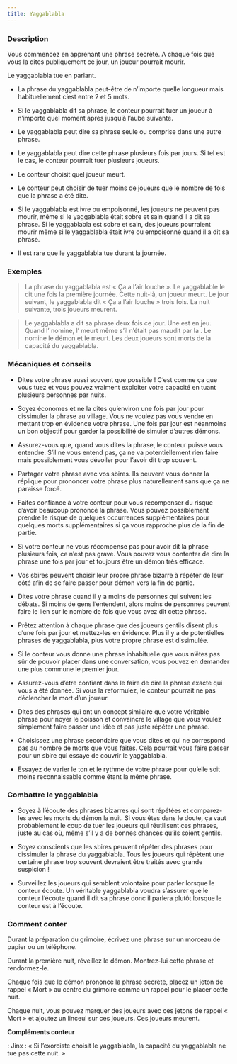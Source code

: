 ```yaml
---
title: Yaggablabla
---
```



<Role YAGGABLABLA header />

### Description

Vous commencez en apprenant une phrase secrète. A chaque fois que vous la dites publiquement ce jour, un joueur pourrait mourir.

Le yaggablabla tue en parlant.

-	La phrase du yaggablabla peut-être de n’importe quelle longueur mais habituellement c’est entre 2 et 5 mots.

-	Si le yaggablabla dit sa phrase, le conteur pourrait tuer un joueur à n’importe quel moment après jusqu’à l’aube suivante. 

-	Le yaggablabla peut dire sa phrase seule ou comprise dans une autre phrase.

-	Le yaggablabla peut dire cette phrase plusieurs fois par jours. Si tel est le cas, le conteur pourrait tuer plusieurs joueurs.

-	Le conteur choisit quel joueur meurt.

-	Le conteur peut choisir de tuer moins de joueurs que le nombre de fois que la phrase a été dite.

-	Si le yaggablabla est ivre ou empoisonné, les joueurs ne peuvent pas mourir, même si le yaggablabla était sobre et sain quand il a dit sa phrase. Si le yaggablabla est sobre et sain, des joueurs pourraient mourir même si le yaggablabla était ivre ou empoisonné quand il a dit sa phrase.

-	Il est rare que le yaggablabla tue durant la journée.

### Exemples

> La phrase du yaggablabla est « Ça a l’air louche ». Le yaggablable le dit une fois la première journée. Cette nuit-là, un joueur meurt. Le jour suivant, le yaggablabla dit « Ça a l’air louche » trois fois. La nuit suivante, trois joueurs meurent. 

> Le yaggablabla a dit sa phrase deux fois ce jour. Une <Role SORCIERE /> est en jeu. Quand l’<Role HERETIQUE /> nomine, l’<Role HERETIQUE /> meurt même s’il n’était pas maudit par la <Role SORCIERE />. Le <Role GOLEM /> nomine le démon et le <Role GOLEM /> meurt. Les deux joueurs sont morts de la capacité du yaggablabla.

### Mécaniques et conseils

-	Dites votre phrase aussi souvent que possible ! C’est comme ça que vous tuez et vous pouvez vraiment exploiter votre capacité en tuant plusieurs personnes par nuits.

-	Soyez économes et ne la dites qu’environ une fois par jour pour dissimuler la phrase au village. Vous ne voulez pas vous vendre en mettant trop en évidence votre phrase. Une fois par jour est néanmoins un bon objectif pour garder la possibilité de simuler d’autres démons.

-	Assurez-vous que, quand vous dites la phrase, le conteur puisse vous entendre. S’il ne vous entend pas, ça ne va potentiellement rien faire mais possiblement vous dévoiler pour l’avoir dit trop souvent.

-	Partager votre phrase avec vos sbires. Ils peuvent vous donner la réplique pour prononcer votre phrase plus naturellement sans que ça ne paraisse forcé.

-	Faites confiance à votre conteur pour vous récompenser du risque d’avoir beaucoup prononcé la phrase. Vous pouvez possiblement prendre le risque de quelques occurrences supplémentaires pour quelques morts supplémentaires si ça vous rapproche plus de la fin de partie.

-	Si votre conteur ne vous récompense pas pour avoir dit la phrase plusieurs fois, ce n’est pas grave. Vous pouvez vous contenter de dire la phrase une fois par jour et toujours être un démon très efficace.

-	Vos sbires peuvent choisir leur propre phrase bizarre à répéter de leur côté afin de se faire passer pour démon vers la fin de partie. 

-	Dites votre phrase quand il y a moins de personnes qui suivent les débats. Si moins de gens l’entendent, alors moins de personnes peuvent faire le lien sur le nombre de fois que vous avez dit cette phrase. 

-	Prêtez attention à chaque phrase que des joueurs gentils disent plus d’une fois par jour et mettez-les en évidence. Plus il y a de potentielles phrases de yaggablabla, plus votre propre phrase est dissimulée. 

-	Si le conteur vous donne une phrase inhabituelle que vous n’êtes pas sûr de pouvoir placer dans une conversation, vous pouvez en demander une plus commune le premier jour.

-	Assurez-vous d’être confiant dans le faire de dire la phrase exacte qui vous a été donnée. Si vous la reformulez, le conteur pourrait ne pas déclencher la mort d’un joueur.

-	Dites des phrases qui ont un concept similaire que votre véritable phrase pour noyer le poisson et convaincre le village que vous voulez simplement faire passer une idée et pas juste répéter une phrase.

-	Choisissez une phrase secondaire que vous dites et qui ne correspond pas au nombre de morts que vous faites. Cela pourrait vous faire passer pour un sbire qui essaye de couvrir le yaggablabla.

-	Essayez de varier le ton et le rythme de votre phrase pour qu’elle soit moins reconnaissable comme étant la même phrase. 

### Combattre le yaggablabla

-	Soyez à l’écoute des phrases bizarres qui sont répétées et comparez-les avec les morts du démon la nuit. Si vous êtes dans le doute, ça vaut probablement le coup de tuer les joueurs qui réutilisent ces phrases, juste au cas où, même s’il y a de bonnes chances qu’ils soient gentils. 

-	Soyez conscients que les sbires peuvent répéter des phrases pour dissimuler la phrase du yaggablabla. Tous les joueurs qui répètent une certaine phrase trop souvent devraient être traités avec grande suspicion !

-	Surveillez les joueurs qui semblent volontaire pour parler lorsque le conteur écoute. Un véritable yaggablabla voudra s’assurer que le conteur l’écoute quand il dit sa phrase donc il parlera plutôt lorsque le conteur est à l’écoute.

### Comment conter

Durant la préparation du grimoire, écrivez une phrase sur un morceau de papier ou un téléphone. 

Durant la première nuit, réveillez le démon. Montrez-lui cette phrase et rendormez-le.

Chaque fois que le démon prononce la phrase secrète, placez un jeton de rappel « Mort » au centre du grimoire comme un rappel pour le placer cette nuit.

Chaque nuit, vous pouvez marquer des joueurs avec ces jetons de rappel « Mort » et ajoutez un linceul sur ces joueurs. Ces joueurs meurent.

**Compléments conteur**

<Role EXORCISTE /> : Jinx : « Si l’exorciste choisit le yaggablabla, la capacité du yaggablabla ne tue pas cette nuit. »